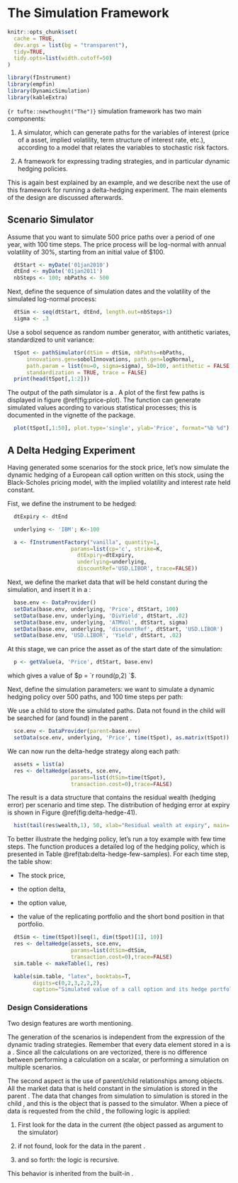 # The Simulation Framework {#sim-framework}

```r
knitr::opts_chunk$set(
  cache = TRUE,
  dev.args = list(bg = "transparent"),
  tidy=TRUE,
  tidy.opts=list(width.cutoff=50)
)
```

```r
library(fInstrument)
library(empfin)
library(DynamicSimulation)
library(kableExtra)
```

```{r tufte::newthought("The")}``` simulation framework has two main components:

1.  A simulator, which can generate paths for the variables of interest
    (price of a asset, implied volatility, term structure of interest
    rate, etc.), according to a model that relates the variables to
    stochastic risk factors.

2.  A framework for expressing trading strategies, and in particular
    dynamic hedging policies.

This is again best explained by an example, and we describe next the use
of this framework for running a delta-hedging experiment. The main
elements of the design are discussed afterwards.

## Scenario Simulator

Assume that you want to simulate 500 price paths over a period of one
year, with 100 time steps. The price process will be log-normal with
annual volatility of $30\%$, starting from an initial value of $\$100$.

```r
  dtStart <- myDate('01jan2010')
  dtEnd <- myDate('01jan2011')
  nbSteps <- 100; nbPaths <- 500
```

Next, define the sequence of simulation dates and the volatility of the simulated log-normal process:

```r
  dtSim <- seq(dtStart, dtEnd, length.out=nbSteps+1)
  sigma <- .3
```

Use a sobol sequence as random number generator, with antithetic variates, standardized to unit variance:

```r
  tSpot <- pathSimulator(dtSim = dtSim, nbPaths=nbPaths,
      innovations.gen=sobolInnovations, path.gen=logNormal,
      path.param = list(mu=0, sigma=sigma), S0=100, antithetic = FALSE,
      standardization = TRUE, trace = FALSE)
  print(head(tSpot[,1:2]))
```

The output of the path simulator is a \class{timeSeries}. A plot of the first few paths is
displayed in figure \@ref(fig:price-plot). The function can generate simulated
values acording to various statistical processes; this is documented in
the vignette of the package.

```r
  plot(tSpot[,1:50], plot.type='single', ylab='Price', format="%b %d")
```

## A Delta Hedging Experiment

Having generated some scenarios for the stock price, let’s now simulate
the dynamic hedging of a European call option written on this stock,
using the Black-Scholes pricing model, with the implied volatility and
interest rate held constant.

Fist, we define the instrument to be hedged:

```r
  dtExpiry <- dtEnd

  underlying <- 'IBM'; K<-100

  a <- fInstrumentFactory("vanilla", quantity=1,
                    params=list(cp='c', strike=K,
                      dtExpiry=dtExpiry,
                      underlying=underlying,
                      discountRef='USD.LIBOR', trace=FALSE))
```

Next, we define the market data that will be held constant during the
simulation, and insert it in a \class{DataProvider}:

```r
  base.env <- DataProvider()
  setData(base.env, underlying, 'Price', dtStart, 100)
  setData(base.env, underlying, 'DivYield', dtStart, .02)
  setData(base.env, underlying, 'ATMVol', dtStart, sigma)
  setData(base.env, underlying, 'discountRef', dtStart, 'USD.LIBOR')
  setData(base.env, 'USD.LIBOR', 'Yield', dtStart, .02)
```

At this stage, we can price the asset as of the start date of the
simulation:

```r
  p <- getValue(a, 'Price', dtStart, base.env)
```

which gives a value of $p = `r round(p,2) `$.

Next, define the simulation parameters: we want to simulate a dynamic
hedging policy over 500 paths, and 100 time steps per path:

We use a child \class{DataProvider} to store the simulated paths. Data not found in the child \class{DataProvider}
will be searched for (and found) in the parent \code{base.env}.

```r
  sce.env <- DataProvider(parent=base.env)
  setData(sce.env, underlying, 'Price', time(tSpot), as.matrix(tSpot))
```

We can now run the delta-hedge strategy along each path:

```r
  assets = list(a)
  res <- deltaHedge(assets, sce.env,
                    params=list(dtSim=time(tSpot),
                    transaction.cost=0),trace=FALSE)
```

The result is a data structure that contains the residual wealth
(hedging error) per scenario and time step. The distribution of hedging
error at expiry is shown in Figure \@ref(fig:delta-hedge-41).

```r
  hist(tail(res$wealth,1), 50, xlab="Residual wealth at expiry", main='')
```

To better illustrate the hedging policy, let’s run a toy example with
few time steps. The function \Rfun{deltaHedge} produces a detailed log of the hedging
policy, which is presented in Table \@ref(tab:delta-hedge-few-samples). For each time step,
the table show:

-   The stock price,

-   the option delta,

-   the option value,

-   the value of the replicating portfolio and the short bond position in that portfolio.

```r
  dtSim <- time(tSpot)[seq(1, dim(tSpot)[1], 10)]
  res <- deltaHedge(assets, sce.env,
                    params=list(dtSim=dtSim,
                    transaction.cost=0),trace=FALSE)
  sim.table <- makeTable(1, res)
```

```r
  kable(sim.table, "latex", booktabs=T, 
        digits=c(0,2,3,2,2,2),
        caption="Simulated value of a call option and its hedge portfolio over time")
```

### Design Considerations

Two design features are worth mentioning.

The generation of the scenarios is independent from the expression of
the dynamic trading strategies. Remember that every data element stored
in a \class{DataProvider} is a \class{timeSeries}. Since all the calculations on \class{fInstrument} are vectorized, there is no
difference between performing a calculation on a scalar, or performing a
simulation on multiple scenarios.

The second aspect is the use of parent/child relationships among
\class{DataProvider} objects. All the market data that is held constant in the simulation is
stored in the parent \class{DataProvider}. The data that changes from simulation to
simulation is stored in the child \class{DataProvider}, and this is the object that is
passed to the simulator. When a piece of data is requested from the
child \class{DataProvider}, the following logic is applied:

1.  First look for the data in the current \class{DataProvider} (the object passed as
    argument to the simulator)

2.  if not found, look for the data in the parent \class{DataProvider}.

3.  and so forth: the logic is recursive.

This behavior is inherited from the built-in \class{environment}.

